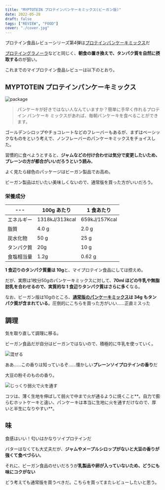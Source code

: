 ```yaml
---
title: "MYPTOTEIN プロテインパンケーキミックス(ビーガン版)"
date: 2022-05-28
draft: false
tags: ["REVIEW", "FOOD"]
cover: "./cover.jpg"
---
```


プロテイン食品レビューシリーズ第4弾は[プロテインパンケーキミックス](https://px.a8.net/svt/ejp?a8mat=3N3PXV+GF7GHE+45DI+BW0YB&a8ejpredirect=https%3A%2F%2Fwww.myprotein.jp%2Fsports-nutrition%2Fvegan-protein-pancake-mix%2F11802970.html)だ

[プロテイングラノーラ](https://px.a8.net/svt/ejp?a8mat=3N3PXV+GF7GHE+45DI+BW0YB&a8ejpredirect=https%3A%2F%2Fwww.myprotein.jp%2Fsports-nutrition%2Fprotein-granola%2F11091293.html)などと同じく、**朝食の置き換えで、タンパク質を自然に摂取する**のが狙い。

これまでのマイプロテイン食品レビューは以下のとおり。

<LinkCard url="https://blog.gensobunya.net/post/2022/05/myprotein_protein_spread/" />

<LinkCard url="https://blog.gensobunya.net/post/2022/05/myprotein_protein_spread/" />

<LinkCard url="https://blog.gensobunya.net/post/2022/05/protein_granola/" />

<LinkCard url="https://blog.gensobunya.net/post/2022/02/mp_lean_cookie/" />

## MYPTOTEIN プロテインパンケーキミックス

![package](./cover.jpg)

> パンケーキが好きではない人なんていますか？簡単に手早く作れるプロテイン パンケーキ ミックスがあれば、毎朝パンケーキを食べることができます。

ゴールデンシロップやチョコレートなどのフレーバーもあるが、まずはベーシックなものをという考えで、ノンフレーバーのパンケーキミックスをチョイスした。

習慣的に食べようとすると、**ジャムなどの付け合わせは気分で変更したいため、プレーンの方が都合がいいだろうという読み**。

よく見たら緑色のパッケージはビーガン製品でお高め。

ビーガン製品はだいたい美味しくないので、通常版を買った方がいいだろう。

<LinkCard url="https://www.myprotein.jp/sports-nutrition/protein-pancake-mix/10867261.html" linkUrl="https://px.a8.net/svt/ejp?a8mat=3N3PXV+GF7GHE+45DI+BW0YB&a8ejpredirect=https%3A%2F%2Fwww.myprotein.jp%2Fsports-nutrition%2Fprotein-pancake-mix%2F10867261.html" />

### 栄養成分

| ---        | 100g あたり    | 1 食あたり    |
| ---------- | -------------- | ------------- |
| エネルギー | 1318kJ/313kcal | 659kJ/157Kcal |
| 脂質       | 4.0 g          | 2.0 g         |
| 炭水化物   | 50 g           | 25 g          |
| タンパク質 | 20g            | 10 g          |
| 食塩相当量 | 1.2g           | 0.62 g        |

**1 食辺りのタンパク質量は 10g**と、マイプロテイン食品にしては控えめ。

だが、実際は1枚分50gのパンケーキミックスに対して、**70ml ほどの牛乳や無脂肪乳を合わせるので、実質的な 1 食辺りタンパク質はさらに多く**なる。

なお、ビーガン版は10gのところ、**[通常版のパンケーキミックス](https://px.a8.net/svt/ejp?a8mat=3N3PXV+GF7GHE+45DI+BW0YB&a8ejpredirect=https%3A%2F%2Fwww.myprotein.jp%2Fsports-nutrition%2Fprotein-pancake-mix%2F10867261.html)は 34g もタンパク質が含まれている**。圧倒的にこちらを買った方がいい……正直ミスった

## 調理

気を取り直して調理に移る。

ビーガン食品だが自分はビーガンではないので、積極的に牛乳を使っていく。

![混ぜる](./mix.jpg)

ああ……この香りは知っているぞ……懐かしい**プレーンソイプロテインの香り**だ

大豆の粉そのものの香り。

![じっくり弱火で火を通す](./yaki.jpg)

コツは、薄く生地を伸ばして弱火で中まで火が通るように焼くこと**。自力で膨らむホットケーキと違い、パンケーキは本当に生地に火を通すだけなので、厚いと半生になりやすい**。

## 味

食感はいい！匂いはかなりソイプロテインだ

バターはなくても大丈夫だが、**ジャムやメープルシロップがないと大豆の香りが強くて食べづらい**。

それに、ビーガン食品のせいだろうが**乳製品や卵が入っていないため、どうにも味にコクがない**

どう考えても通常版を買うべきだ。こちらを買ってまたレビューしたいと思う。

<LinkCard url="https://www.myprotein.jp/sports-nutrition/protein-pancake-mix/10867261.html" linkUrl="https://px.a8.net/svt/ejp?a8mat=3N3PXV+GF7GHE+45DI+BW0YB&a8ejpredirect=https%3A%2F%2Fwww.myprotein.jp%2Fsports-nutrition%2Fprotein-pancake-mix%2F10867261.html" />
